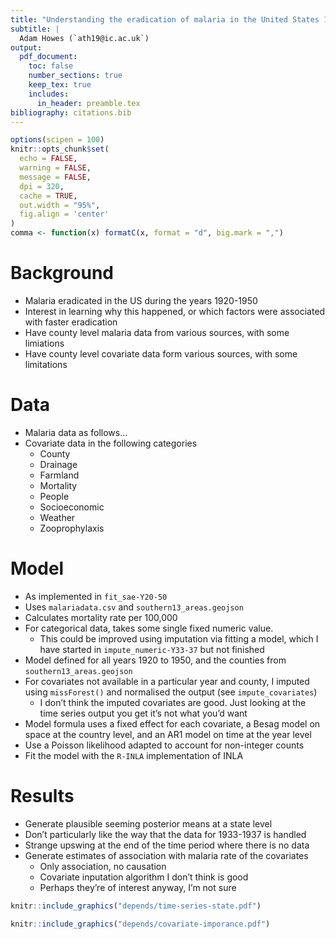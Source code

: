 ```yaml
---
title: "Understanding the eradication of malaria in the United States 1920-1950"
subtitle: |
  Adam Howes (`ath19@ic.ac.uk`)
output:
  pdf_document:
    toc: false
    number_sections: true
    keep_tex: true
    includes:
      in_header: preamble.tex
bibliography: citations.bib
---
```


```r
options(scipen = 100)
knitr::opts_chunk$set(
  echo = FALSE,
  warning = FALSE,
  message = FALSE,
  dpi = 320,
  cache = TRUE,
  out.width = "95%",
  fig.align = 'center'
)
comma <- function(x) formatC(x, format = "d", big.mark = ",")
```

# Background

* Malaria eradicated in the US during the years 1920-1950
* Interest in learning why this happened, or which factors were associated with faster eradication
* Have county level malaria data from various sources, with some limiations
* Have county level covariate data form various sources, with some limitations

# Data

* Malaria data as follows...
* Covariate data in the following categories
  * County
  * Drainage
  * Farmland
  * Mortality
  * People
  * Socioeconomic
  * Weather
  * Zooprophylaxis

# Model

* As implemented in `fit_sae-Y20-50`
* Uses `malariadata.csv` and `southern13_areas.geojson`
* Calculates mortality rate per 100,000
* For categorical data, takes some single fixed numeric value.
  * This could be improved using imputation via fitting a model, which I have started in `impute_numeric-Y33-37` but not finished
* Model defined for all years 1920 to 1950, and the counties from `southern13_areas.geojson`
* For covariates not available in a particular year and county, I imputed using `missForest()` and normalised the output (see `impute_covariates`)
  * I don't think the imputed covariates are good. Just looking at the time series output you get it's not what you'd want
* Model formula uses a fixed effect for each covariate, a Besag model on space at the country level, and an AR1 model on time at the year level
* Use a Poisson likelihood adapted to account for non-integer counts
* Fit the model with the `R-INLA` implementation of INLA

# Results

* Generate plausible seeming posterior means at a state level
* Don't particularly like the way that the data for 1933-1937 is handled
* Strange upswing at the end of the time period where there is no data
* Generate estimates of association with malaria rate of the covariates
  * Only association, no causation
  * Covariate inputation algorithm I don't think is good
  * Perhaps they're of interest anyway, I'm not sure

```r
knitr::include_graphics("depends/time-series-state.pdf")
```

```r
knitr::include_graphics("depends/covariate-imporance.pdf")
```
